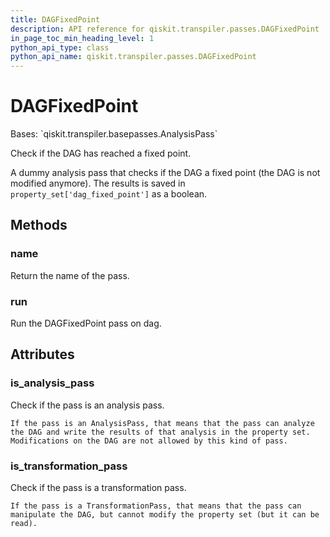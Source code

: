 ```yaml
---
title: DAGFixedPoint
description: API reference for qiskit.transpiler.passes.DAGFixedPoint
in_page_toc_min_heading_level: 1
python_api_type: class
python_api_name: qiskit.transpiler.passes.DAGFixedPoint
---
```


# DAGFixedPoint

<Class id="qiskit.transpiler.passes.DAGFixedPoint" isDedicatedPage={true} github="https://github.com/qiskit/qiskit/tree/stable/0.20/qiskit/transpiler/passes/utils/dag_fixed_point.py" signature="DAGFixedPoint(*args, **kwargs)">
  Bases: `qiskit.transpiler.basepasses.AnalysisPass`

  Check if the DAG has reached a fixed point.

  A dummy analysis pass that checks if the DAG a fixed point (the DAG is not modified anymore). The results is saved in `property_set['dag_fixed_point']` as a boolean.

  ## Methods

  ### name

  <Function id="qiskit.transpiler.passes.DAGFixedPoint.name" name="name" signature="DAGFixedPoint.name()">
    Return the name of the pass.
  </Function>

  ### run

  <Function id="qiskit.transpiler.passes.DAGFixedPoint.run" name="run" signature="DAGFixedPoint.run(dag)">
    Run the DAGFixedPoint pass on dag.
  </Function>

  ## Attributes

  ### is\_analysis\_pass

  <Attribute id="qiskit.transpiler.passes.DAGFixedPoint.is_analysis_pass" name="is_analysis_pass">
    Check if the pass is an analysis pass.

    If the pass is an AnalysisPass, that means that the pass can analyze the DAG and write the results of that analysis in the property set. Modifications on the DAG are not allowed by this kind of pass.
  </Attribute>

  ### is\_transformation\_pass

  <Attribute id="qiskit.transpiler.passes.DAGFixedPoint.is_transformation_pass" name="is_transformation_pass">
    Check if the pass is a transformation pass.

    If the pass is a TransformationPass, that means that the pass can manipulate the DAG, but cannot modify the property set (but it can be read).
  </Attribute>
</Class>

